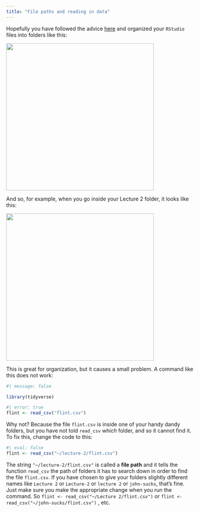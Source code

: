 ```yaml
---
title: "File paths and reading in data"
---
```


Hopefully you have followed the advice [here](https://sta101-f24.github.io/computing/computing-moving.html) and organized your `RStudio` files into folders like this:

![](organize.png){width="397"}

And so, for example, when you go inside your Lecture 2 folder, it looks like this:

![](inside_folder.png){width="397"}

This is great for organization, but it causes a small problem. A command like this does not work:

```r
#| message: false

library(tidyverse)
```

```r
#| error: true
flint <- read_csv("flint.csv")
```

Why not? Because the file `flint.csv` is inside one of your handy dandy folders, but you have not told `read_csv` *which* folder, and so it cannot find it. To fix this, change the code to this:

```r
#| eval: false
flint <- read_csv("~/lecture-2/flint.csv")
```

The string `"~/lecture-2/flint.csv"` is called a **file path** and it tells the function `read_csv` the path of folders it has to search down in order to find the file `flint.csv`. If you have chosen to give your folders slightly different names like `Lecture 2` or `Lecture-2` or `lecture 2` or `john-sucks`, that's fine. Just make sure you make the appropriate change when you run the command. So `flint <- read_csv("~/Lecture 2/flint.csv")` or `flint <- read_csv("~/john-sucks/flint.csv")` , etc.
